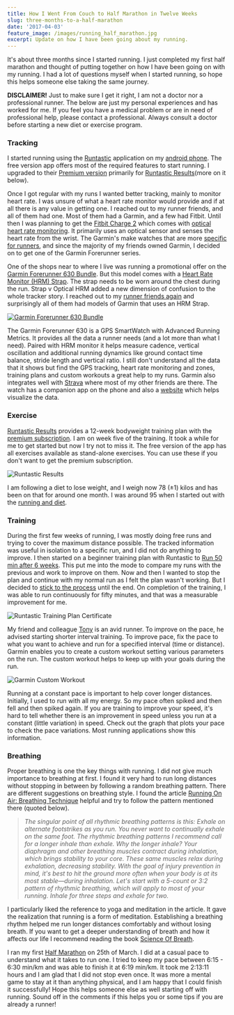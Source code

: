 ```yaml
---
title: How I Went From Couch to Half Marathon in Twelve Weeks
slug: three-months-to-a-half-marathon
date: '2017-04-03'
feature_image: /images/running_half_marathon.jpg
excerpt: Update on how I have been going about my running.
---
```

It's about three months since I started running. I just completed my first half marathon and thought of putting together on how I have been going on with my running. I had a lot of questions myself when I started running, so hope this helps someone else taking the same journey.

**DISCLAIMER!** Just to make sure I get it right, I am not a doctor nor a professional runner. The below are just my personal experiences and has worked for me. If you feel you have a medical problem or are in need of professional help, please contact a professional. Always consult a doctor before starting a new diet or exercise program.

### Tracking

I started running using the [Runtastic](https://play.google.com/store/apps/details?id=com.runtastic.android&hl=en) application on my [android phone](/blog/review-two-months-and-counting-android-and-nexus-5/). The free version app offers most of the required features to start running. I upgraded to their [Premium version](https://www.runtastic.com/en/premium-membership) primarily for [Runtastic Results](https://www.runtastic.com/en/results)(more on it below).

Once I got regular with my runs I wanted better tracking, mainly to monitor heart rate. I was unsure of what a heart rate monitor would provide and if at all there is any value in getting one. I reached out to my runner friends, and all of them had one. Most of them had a Garmin, and a few had Fitbit. Until then I was planning to get the [Fitbit Charge 2](https://www.fitbit.com/au/charge2) which comes with [optical heart rate monitoring](http://www.digitaltrends.com/wearables/whats-inside-fitness-tracker-anyway/#ixzz4cBARwI9q). It primarily uses an optical sensor and senses the heart rate from the wrist. The Garmin's make watches that are more [specific for runners](https://buy.garmin.com/en-AU/AU/cIntoSports-cRunning-p1.html), and since the majority of my friends owned Garmin, I decided on to get one of the Garmin Forerunner series.

One of the shops near to where I live was running a promotional offer on the [Garmin Forerunner 630 Bundle](https://buy.garmin.com/en-AU/AU/p/516105). But this model comes with a [Heart Rate Monitor (HRM) Strap](https://buy.garmin.com/en-AU/AU/p/530376). The strap needs to be worn around the chest during the run. Strap v Optical HRM added a new dimension of confusion to the whole tracker story. I reached out to my [runner friends again](https://twitter.com/rahulpnath/status/835320810734694400) and surprisingly all of them had models of Garmin that uses an HRM Strap.

[![Garmin Forerunner 630 Bundle](/images/running_forerunner630.jpg)](https://www.wareable.com/garmin/garmin-forerunner-630-review)

The Garmin Forerunner 630 is a GPS SmartWatch with Advanced Running Metrics. It provides all the data a runner needs (and a lot more than what I need). Paired with HRM monitor it helps measure cadence, vertical oscillation and additional running dynamics like ground contact time balance, stride length and vertical ratio. I still don't understand all the data that it shows but find the GPS tracking, heart rate monitoring and zones, training plans and custom workouts a great help to my runs. Garmin also integrates well with [Strava](https://www.strava.com/athletes/rahulpnath) where most of my other friends are there. The watch has a companion app on the phone and also a [website](http://connect.garmin.com) which helps visualize the data.

### Exercise

[Runtastic Results](https://www.runtastic.com/en/results) provides a 12-week bodyweight training plan with the [premium subscription](https://www.runtastic.com/en/premium-membership). I am on week five of the training. It took a while for me to get started but now I try not to miss it. The free version of the app has all exercises available as stand-alone exercises. You can use these if you don't want to get the premium subscription.

![Runtastic Results](/images/running_runtastic_results.png)

I am following a diet to lose weight, and I weigh now 78 (±1) kilos and has been on that for around one month. I was around 95 when I started out with the [running and diet](/blog/how-i-lost-13-kilos-in-one-and-half-months/).

### Training

During the first few weeks of running, I was mostly doing free runs and trying to cover the maximum distance possible. The tracked information was useful in isolation to a specific run, and I did not do anything to improve. I then started on a beginner training plan with Runtastic to [Run 50 min after 6 weeks](https://www.runtastic.com/en/users/4b76cfab-734e-1658-b5e4-600759a3b066/training-plans/747577). This put me into the mode to compare my runs with the previous and work to improve on them. Now and then I wanted to stop the plan and continue with my normal run as I felt the plan wasn't working. But I decided to [stick to the process](/blog/psm-learnings/) until the end. On completion of the training, I was able to run continuously for fifty minutes, and that was a measurable improvement for me.

![Runtastic Training Plan Certificate](/images/running_runtastic_certificate.png)

My friend and colleague [Tony](https://www.strava.com/athletes/12340841) is an avid runner. To improve on the pace, he advised starting shorter interval training. To improve pace, fix the pace to what you want to achieve and run for a specified interval (time or distance). Garmin enables you to create a custom workout setting various parameters on the run. The custom workout helps to keep up with your goals during the run.

![Garmin Custom Workout](/images/running_garmin_workout.jpg)

Running at a constant pace is important to help cover longer distances. Initially, I used to run with all my energy. So my pace often spiked and then fell and then spiked again. If you are training to improve your speed, it's hard to tell whether there is an improvement in speed unless you run at a constant (little variation) in speed. Check out the graph that plots your pace to check the pace variations. Most running applications show this information.

### Breathing

Proper breathing is one the key things with running. I did not give much importance to breathing at first. I found it very hard to run long distances without stopping in between by following a random breathing pattern. There are different suggestions on breathing style. I found the article [Running On Air: Breathing Technique](http://www.runnersworld.com/running-tips/running-on-air-breathing-technique) helpful and try to follow the pattern mentioned there (quoted below).

> _The singular point of all rhythmic breathing patterns is this: Exhale on alternate footstrikes as you run. You never want to continually exhale on the same foot. The rhythmic breathing patterns I recommend call for a longer inhale than exhale. Why the longer inhale? Your diaphragm and other breathing muscles contract during inhalation, which brings stability to your core. These same muscles relax during exhalation, decreasing stability. With the goal of injury prevention in mind, it's best to hit the ground more often when your body is at its most stable—during inhalation. Let's start with a 5-count or 3:2 pattern of rhythmic breathing, which will apply to most of your running. Inhale for three steps and exhale for two._

I particularly liked the reference to yoga and meditation in the article. It gave the realization that running is a form of meditation. Establishing a breathing rhythm helped me run longer distances comfortably and without losing breath. If you want to get a deeper understanding of breath and how it affects our life I recommend reading the book [Science Of Breath](http://amzn.to/2nkIlUQ).

I ran my first [Half Marathon](https://www.runtastic.com/en/users/4b76cfab-734e-1658-b5e4-600759a3b066/sport-sessions/58d587fdd03a4c443e6d656c) on 25th of March. I did at a casual pace to understand what it takes to run one. I tried to keep my pace between 6:15 - 6:30 min/km and was able to finish it at 6:19 min/km. It took me 2:13:11 hours and I am glad that I did not stop even once. It was more a mental game to stay at it than anything physical, and I am happy that I could finish it successfully! Hope this helps someone else as well starting off with running. Sound off in the comments if this helps you or some tips if you are already a runner!
